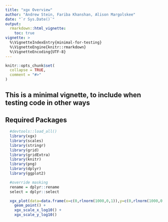 ```yaml
---
title: "xgx Overview"
author: "Andrew Stein, Fariba Khanshan, Alison Margolskee"
date: "`r Sys.Date()`"
output: 
  rmarkdown::html_vignette:
    toc: true
vignette: >
  %\VignetteIndexEntry{minimal-for-testing}
  %\VignetteEngine{knitr::rmarkdown}
  %\VignetteEncoding{UTF-8}
---
```


```r
knitr::opts_chunk$set(
  collapse = TRUE,
  comment = "#>"
)
```

## This is a minimal vignette, to include when testing code in other ways

## Required Packages
```r
  #devtools::load_all()
  library(xgx)
  library(scales)
  library(stringr)
  library(grid)
  library(gridExtra)
  library(knitr)
  library(png)
  library(dplyr)
  library(ggplot2)

  #override masking
  rename = dplyr::rename
  select = dplyr::select

  xgx_plot(data=data.frame(x=c(0,rlnorm(1000,0,1)),y=c(0,rlnorm(1000,0,3))),aes(x=x,y=y)) + 
    geom_point() + 
    xgx_scale_x_log10() + 
    xgx_scale_y_log10()
```